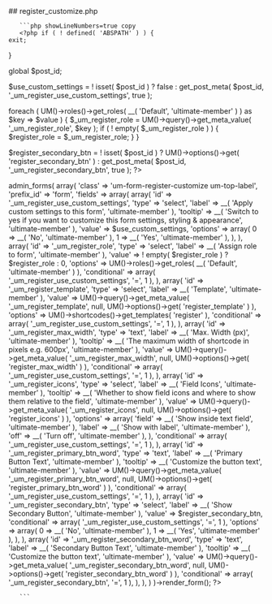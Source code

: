 

<div class="phpdocumentor-element -file">
    ## register_customize.php

        

    
       ```php showLineNumbers=true copy
       <?php if ( ! defined( 'ABSPATH' ) ) {
	exit;
}

global $post_id;

$use_custom_settings = ! isset( $post_id ) ? false : get_post_meta( $post_id, '_um_register_use_custom_settings', true );

foreach ( UM()->roles()->get_roles( __( 'Default', 'ultimate-member' ) ) as $key => $value ) {
	$_um_register_role = UM()->query()->get_meta_value( '_um_register_role', $key );
	if ( ! empty( $_um_register_role ) ) {
		$register_role = $_um_register_role;
	}
}

$register_secondary_btn = ! isset( $post_id ) ? UM()->options()->get( 'register_secondary_btn' ) : get_post_meta( $post_id, '_um_register_secondary_btn', true );
?>

<div class="um-admin-metabox">
	<?php
	UM()->admin_forms(
		array(
			'class'     => 'um-form-register-customize um-top-label',
			'prefix_id' => 'form',
			'fields'    => array(
				array(
					'id'      => '_um_register_use_custom_settings',
					'type'    => 'select',
					'label'   => __( 'Apply custom settings to this form', 'ultimate-member' ),
					'tooltip' => __( 'Switch to yes if you want to customize this form settings, styling &amp; appearance', 'ultimate-member' ),
					'value'   => $use_custom_settings,
					'options' => array(
						0 => __( 'No', 'ultimate-member' ),
						1 => __( 'Yes', 'ultimate-member' ),
					),
				),
				array(
					'id'          => '_um_register_role',
					'type'        => 'select',
					'label'       => __( 'Assign role to form', 'ultimate-member' ),
					'value'       => ! empty( $register_role ) ? $register_role : 0,
					'options'     => UM()->roles()->get_roles( __( 'Default', 'ultimate-member' ) ),
					'conditional' => array( '_um_register_use_custom_settings', '=', 1 ),
				),
				array(
					'id'          => '_um_register_template',
					'type'        => 'select',
					'label'       => __( 'Template', 'ultimate-member' ),
					'value'       => UM()->query()->get_meta_value( '_um_register_template', null, UM()->options()->get( 'register_template' ) ),
					'options'     => UM()->shortcodes()->get_templates( 'register' ),
					'conditional' => array( '_um_register_use_custom_settings', '=', 1 ),
				),
				array(
					'id'          => '_um_register_max_width',
					'type'        => 'text',
					'label'       => __( 'Max. Width (px)', 'ultimate-member' ),
					'tooltip'     => __( 'The maximum width of shortcode in pixels e.g. 600px', 'ultimate-member' ),
					'value'       => UM()->query()->get_meta_value( '_um_register_max_width', null, UM()->options()->get( 'register_max_width' ) ),
					'conditional' => array( '_um_register_use_custom_settings', '=', 1 ),
				),
				array(
					'id'          => '_um_register_icons',
					'type'        => 'select',
					'label'       => __( 'Field Icons', 'ultimate-member' ),
					'tooltip'     => __( 'Whether to show field icons and where to show them relative to the field', 'ultimate-member' ),
					'value'       => UM()->query()->get_meta_value( '_um_register_icons', null, UM()->options()->get( 'register_icons' ) ),
					'options'     => array(
						'field' => __( 'Show inside text field', 'ultimate-member' ),
						'label' => __( 'Show with label', 'ultimate-member' ),
						'off'   => __( 'Turn off', 'ultimate-member' ),
					),
					'conditional' => array( '_um_register_use_custom_settings', '=', 1 ),
				),
				array(
					'id'          => '_um_register_primary_btn_word',
					'type'        => 'text',
					'label'       => __( 'Primary Button Text', 'ultimate-member' ),
					'tooltip'     => __( 'Customize the button text', 'ultimate-member' ),
					'value'       => UM()->query()->get_meta_value( '_um_register_primary_btn_word', null, UM()->options()->get( 'register_primary_btn_word' ) ),
					'conditional' => array( '_um_register_use_custom_settings', '=', 1 ),
				),
				array(
					'id'          => '_um_register_secondary_btn',
					'type'        => 'select',
					'label'       => __( 'Show Secondary Button', 'ultimate-member' ),
					'value'       => $register_secondary_btn,
					'conditional' => array( '_um_register_use_custom_settings', '=', 1 ),
					'options'     => array(
						0 => __( 'No', 'ultimate-member' ),
						1 => __( 'Yes', 'ultimate-member' ),
					),
				),
				array(
					'id'          => '_um_register_secondary_btn_word',
					'type'        => 'text',
					'label'       => __( 'Secondary Button Text', 'ultimate-member' ),
					'tooltip'     => __( 'Customize the button text', 'ultimate-member' ),
					'value'       => UM()->query()->get_meta_value( '_um_register_secondary_btn_word', null, UM()->options()->get( 'register_secondary_btn_word' ) ),
					'conditional' => array( '_um_register_secondary_btn', '=', 1 ),
				),
			),
		)
	)->render_form();
	?>
	<div class="um-admin-clear"></div>
</div>

       ```
</div>
